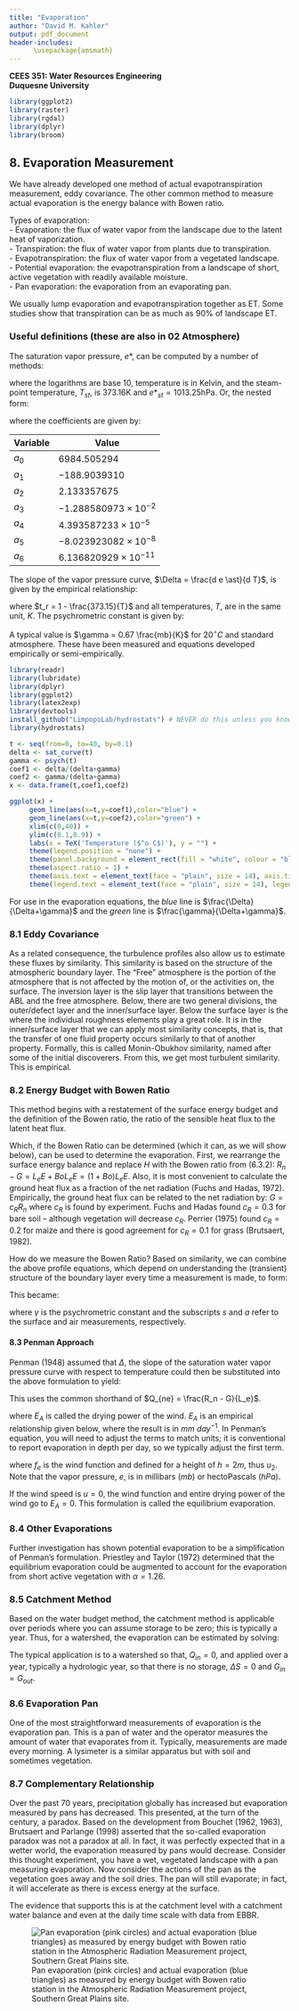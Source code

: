 ```yaml
---
title: "Evaporation"
author: "David M. Kahler"
output: pdf_document
header-includes: 
      \usepackage{amsmath}
---
```

**CEES 351: Water Resources Engineering**  
**Duquesne University**  

```r
library(ggplot2)
library(raster)
library(rgdal)
library(dplyr)
library(broom)
```

## 8. Evaporation Measurement
We have already developed one method of actual evapotranspiration measurement, eddy covariance.  The other common method to measure actual evaporation is the energy balance with Bowen ratio.

Types of evaporation:  
- Evaporation: the flux of water vapor from the landscape due to the latent heat of vaporization.    
- Transpiration: the flux of water vapor from plants due to transpiration.  
- Evapotranspiration: the flux of water vapor from a vegetated landscape.  
- Potential evaporation: the evapotranspiration from a landscape of short, active vegetation with readily available moisture.  
- Pan evaporation: the evaporation from an evaporating pan.  

We usually lump evaporation and evapotranspiration together as ET.  Some studies show that transpiration can be as much as 90% of landscape ET.  

### Useful definitions (these are also in 02 Atmosphere)  
The saturation vapor pressure, $e \ast$, can be computed by a number of methods:  

\begin{multline}
\log_{10} e \ast\ = 7.90298 (\frac{T_{st}}{T} - 1) + 5.02808 \log_{10} (\frac{T_{st}}{T}) - 1.3816 \times 10^{-7}  (10^{11.344 (1 - \frac{T}{T_{st}})} - 1) + 
\\ 8.1328 \times 10^{-3} (10^{-3.19149 (\frac{T_{st}}{T} - 1)} - 1) + \log_{10} e \ast_st
\end{multline}  

where the logarithms are base 10, temperature is in Kelvin, and the steam-point temperature, $T_{st}$, is 373.16K and $e \ast_{st} = 1013.25 \mathrm{hPa}$.  Or, the nested form:

\begin{equation}
e \ast = a_0 + T ( a_1 + T ( a_2 + T ( a_3 + T (a_4 + T (a_5 + T a_6)))))
\end{equation}  

where the coefficients are given by:  

|Variable|Value|
|---|---|
|$a_0$|$6984.505294$|
|$a_1$|$-188.9039310$|
|$a_2$|$2.133357675$|
|$a_3$|$-1.288580973 \times 10^{-2}$|
|$a_4$|$4.393587233 \times 10^{-5}$|
|$a_5$|$-8.023923082 \times 10^{-8}$|
|$a_6$|$6.136820929 \times 10^{-11}$|  

The slope of the vapor pressure curve, $\Delta = \frac{d e \ast}{d T}$, is given by the empirical relationship:  

\begin{equation}
\Delta = \frac{d e \ast}{d T} = \frac{373.15 e \ast}{T^2} (13.3185-3.952 tr - 1.9335 tr^2 - 0.5196 tr^3)  
\end{equation}  

where $t_r = 1 - \frac{373.15}{T}$ and all temperatures, $T$, are in the same unit, $K$.  The psychrometric constant is given by:

\begin{equation}
\gamma = 4.9289 \times 10^{-7} T{2} + 3.4717 \times 10^{-4} T + 0.51443  
\end{equation}  

A typical value is $\gamma = 0.67 \frac{mb}{K}$ for $20^\circ C$ and standard atmosphere.  These have been measured and equations developed empirically or semi-empirically.

```r
library(readr)
library(lubridate)
library(dplyr)
library(ggplot2)
library(latex2exp)
library(devtools)
install_github("LimpopoLab/hydrostats") # NEVER do this unless you know the origin of the code.
library(hydrostats)

t <- seq(from=0, to=40, by=0.1)
delta <- sat_curve(t)
gamma <- psych(t)
coef1 <- delta/(delta+gamma)
coef2 <- gamma/(delta+gamma)
x <- data.frame(t,coef1,coef2)

ggplot(x) +
     geom_line(aes(x=t,y=coef1),color="blue") +
     geom_line(aes(x=t,y=coef2),color="green") +
     xlim(c(0,40)) +
     ylim(c(0.1,0.9)) +
     labs(x = TeX('Temperature ($^o C$)'), y = "") +
     theme(legend.position = "none") +
     theme(panel.background = element_rect(fill = "white", colour = "black")) +
     theme(aspect.ratio = 1) +
     theme(axis.text = element_text(face = "plain", size = 14), axis.title = element_text(face = "plain", size = 14)) +
     theme(legend.text = element_text(face = "plain", size = 14), legend.title = element_text(face = "plain", size = 14))
```
For use in the evaporation equations, the *blue* line is $\frac{\Delta}{\Delta+\gamma}$ and the *green* line is $\frac{\gamma}{\Delta+\gamma}$.  

### 8.1 Eddy Covariance  
As a related consequence, the turbulence profiles also allow us to estimate these fluxes by similarity.  This similarity is based on the structure of the atmospheric boundary layer.  The “Free” atmosphere is the portion of the atmosphere that is not affected by the motion of, or the activities on, the surface.  The inversion layer is the slip layer that transitions between the ABL and the free atmosphere.  Below, there are two general divisions, the outer/defect layer and the inner/surface layer.  Below the surface layer is the where the individual roughness elements play a great role.  It is in the inner/surface layer that we can apply most similarity concepts, that is, that the transfer of one fluid property occurs similarly to that of another property.  Formally, this is called Monin-Obukhov similarity, named after some of the initial discoverers.  From this, we get most turbulent similarity.  This is empirical.

\begin{equation}
E = \rho \overline{q' w'}  
\end{equation}  

### 8.2 Energy Budget with Bowen Ratio  
This method begins with a restatement of the surface energy budget and the definition of the Bowen ratio, the ratio of the sensible heat flux to the latent heat flux.  

\begin{equation}
R_{n} = G + H + L_{e}E  
\end{equation}  

\begin{equation}
\mathrm{Bo} = \frac{H}{L_{e}E}  
\end{equation}  

Which, if the Bowen Ratio can be determined (which it can, as we will show below), can be used to determine the evaporation.  First, we rearrange the surface energy balance and replace $H$ with the Bowen ratio from (6.3.2):
$R_n-G=L_eE+Bo L_eE=(1+Bo) L_eE$.  Also, it is most convenient to calculate the ground heat flux as a fraction of the net radiation (Fuchs and Hadas, 1972).  Empirically, the ground heat flux can be related to the net radiation by: $G = c_R R_n$ where $c_R$ is found by experiment.  Fuchs and Hadas found $c_R = 0.3$ for bare soil – although vegetation will decrease $c_R$.  Perrier (1975) found $c_R = 0.2$ for maize and there is good agreement for $c_R = 0.1$ for grass (Brutsaert, 1982).

\begin{equation}
(1 - c_R) Rn = (1 + \mathrm{Bo}) L_eE
\end{equation}  

\begin{equation}
E = \frac{(1 - c_R) \frac{R_n}{L_e}}{1 + \mathrm{Bo}}  
\end{equation}  

How do we measure the Bowen Ratio?  Based on similarity, we can combine the above profile equations, which depend on understanding the (transient) structure of the boundary layer every time a measurement is made, to form:  

\begin{equation}
\mathrm{Bo} = \frac{c_p (\bar{\theta_1} - \bar{\theta_2})}{L_e (\bar{q_1} - \bar{q_2})}  
\end{equation}  

This became: 

\begin{equation}
\mathrm{Bo} = \gamma \frac{(\bar{T_s} - \bar{T_a})}{L_e (\bar{e_s} - \bar{e_a})}  
\end{equation}  

where $\gamma$ is the psychrometric constant and the subscripts $s$ and $a$ refer to the surface and air measurements, respectively.  

#### 8.3 Penman Approach  
Penman (1948) assumed that $\Delta$, the slope of the saturation water vapor pressure curve with respect to temperature could then be substituted into the above formulation to yield: 

\begin{equation}
\Delta = \frac{e^{\star}_s - e^{\star}_a}{\bar{T_s} - \bar{T_a}}  
\end{equation}  

This uses the common shorthand of $Q_{ne} = \frac{R_n - G}{L_e}$.  

\begin{equation}
E = \frac{\Delta}{\Delta + \gamma} Q_{ne} + \frac{\gamma}{\Delta + \gamma} E_A  
\end{equation}  

where $E_A$ is called the drying power of the wind.  $E_A$ is an empirical relationship given below, where the result is in $mm\ day^{-1}$.  In Penman's equation, you will need to adjust the terms to match units; it is conventional to report evaporation in depth per day, so we typically adjust the first term.  

\begin{equation}
E_A = f_e (\bar{u_r})(e^{\star}_s - \bar{e_a})  
\end{equation}  

where $f_e$ is the wind function and defined for a height of $h=2m$, thus $u_2$.  Note that the vapor pressure, $e$, is in millibars ($mb$) or hectoPascals ($hPa$).  

\begin{equation}
f_e(\bar{u_2}) = 0.26 (1 + 0.54 \bar{u_2})  
\end{equation}  

If the wind speed is $u = 0$, the wind function and entire drying power of the wind go to $E_A = 0$.  This formulation is called the equilibrium evaporation.

### 8.4 Other Evaporations

Further investigation has shown potential evaporation to be a simplification of Penman's formulation.  Priestley and Taylor (1972) determined that the equilibrium evaporation could be augmented to account for the evaporation from short active vegetation with $\alpha = 1.26$.  

\begin{equation}
E = \alpha \frac{\Delta}{\Delta + \gamma} Q_{ne}  
\end{equation}  

### 8.5 Catchment Method  
Based on the water budget method, the catchment method is applicable over periods where you can assume storage to be zero; this is typically a year.  Thus, for a watershed, the evaporation can be estimated by solving:  

\begin{equation}
P-G_{out}+G_{in}+Q_{in}-Q_{out}-ET=\Delta S \approx 0
\end{equation}

The typical application is to a watershed so that, $Q_{in} = 0$, and applied over a year, typically a hydrologic year, so that there is no storage, $\Delta S  = 0$ and $G_{in} = G_{out}$.  

\begin{equation}
E = P - Q_{out}  
\end{equation}  

### 8.6 Evaporation Pan  
One of the most straightforward measurements of evaporation is the evaporation pan.  This is a pan of water and the operator measures the amount of water that evaporates from it.  Typically, measurements are made every morning.  A lysimeter is a similar apparatus but with soil and sometimes vegetation.  

### 8.7 Complementary Relationship  
Over the past 70 years, precipitation globally has increased but evaporation measured by pans has decreased.  This presented, at the turn of the century, a paradox.  Based on the development from Bouchet (1962, 1963), Brutsaert and Parlange (1998) asserted that the so-called evaporation paradox was not a paradox at all.  In fact, it was perfectly expected that in a wetter world, the evaporation measured by pans would decrease.  Consider this thought experiment, you have a wet, vegetated landscape with a pan measuring evaporation.  Now consider the actions of the pan as the vegetation goes away and the soil dries.  The pan will still evaporate; in fact, it will accelerate as there is excess energy at the surface.  

The evidence that supports this is at the catchment level with a catchment water balance and even at the daily time scale with data from EBBR.  

![Pan evaporation (pink circles) and actual evaporation (blue triangles) as measured by energy budget with Bowen ratio station in the Atmospheric Radiation Measurement project, Southern Great Plains site.](figures/complementary_relationship.jpg)

